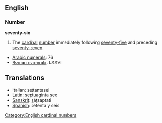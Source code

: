 ==English==
=== Number ===
'''seventy-six'''

#The [[cardinal]] [[number]] immediately following [[seventy-five]] and preceding [[seventy-seven]].

*[[w:Arabic Numerals|Arabic numerals]]: 76
*[[w:Roman numerals|Roman numerals]]: LXXVI

==Translations==
*[[Italian]]: settantasei
*[[Latin]]: septuaginta sex
*[[Sanskrit]]: <u>s</u>á<u>t</u>saptati
*[[Spanish]]: setenta y seis

[[Category:English cardinal numbers]]